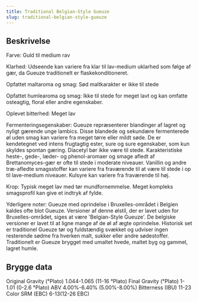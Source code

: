 ```yaml
---
title: Traditional Belgian-Style Gueuze
slug: traditional-belgian-style-gueuze
---
```


## Beskrivelse
Farve: Guld til medium rav

Klarhed: Udseende kan variere fra klar til lav-medium uklarhed som følge af gær, da Gueuze traditionelt er flaskekonditioneret.

Opfattet maltaroma og smag: Sød maltkarakter er ikke til stede

 Opfattet humlearoma og smag: Ikke til stede for meget lavt og kan omfatte osteagtig, floral eller andre egenskaber.

Oplevet bitterhed: Meget lav

Fermenteringsegenskaber: Gueuze repræsenterer blandinger af lagret og nyligt gærende unge lambics. Disse blandede og sekundære fermenterede øl uden smag kan variere fra meget tørre eller mildt søde. De er kendetegnet ved intens frugtagtig ester, sure og sure egenskaber, som kun skyldes spontan gæring. Diacetyl bør ikke være til stede. Karakteristiske heste-, gede-, læder- og phenol-aromaer og smage afledt af Brettanomyces-gær er ofte til stede i moderate niveauer. Vanillin og andre træ-afledte smagsstoffer kan variere fra fraværende til at være til stede i op til lave-medium niveauer. Kulsyre kan variere fra fraværende til høj.

Krop: Typisk meget lav med tør mundfornemmelse. Meget kompleks smagsprofil kan give et indtryk af fylde.

Yderligere noter: Gueuze med oprindelse i Bruxelles-området i Belgien kaldes ofte blot Gueuze. Versioner af denne ølstil, der er lavet uden for Bruxelles-området, siges at være &#39;Belgian-Style Gueuze&#39;. De belgiske versioner er lavet til at ligne mange af de øl af ægte oprindelse. Historisk set er traditionel Gueuze tør og fuldstændig svækket og udviser ingen resterende sødme fra hverken malt, sukker eller andre sødestoffer. Traditionelt er Gueuze brygget med umaltet hvede, maltet byg og gammel, lagret humle.



## Brygge data
Original Gravity (°Plato) 1.044-1.065 (11-16 °Plato)
Final Gravity  (°Plato) 1-1.01 (0-2.6 °Plato)
ABV 4.00%-6.40% (5.00%-8.00%)
Bitterness (IBU) 11-23
Color SRM (EBC) 6-13(12-26 EBC)					

